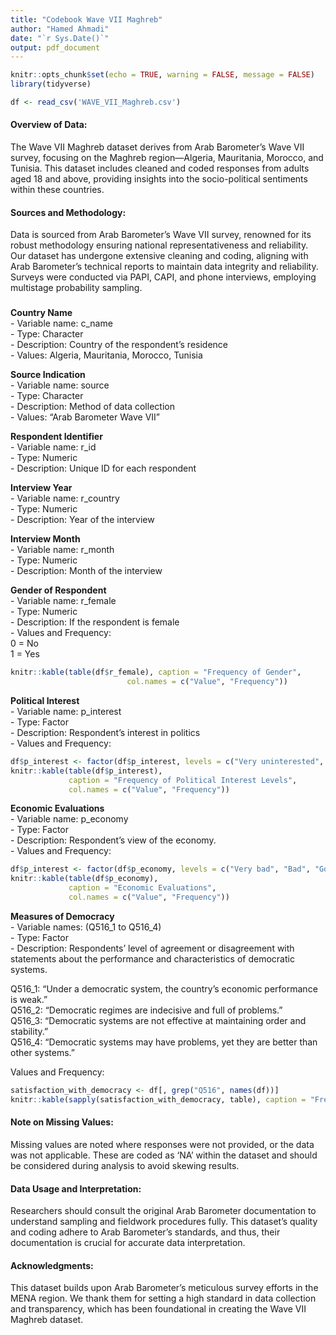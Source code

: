```yaml
---
title: "Codebook Wave VII Maghreb"
author: "Hamed Ahmadi"
date: "`r Sys.Date()`"
output: pdf_document
---
```


```r
knitr::opts_chunk$set(echo = TRUE, warning = FALSE, message = FALSE)
library(tidyverse)
```

```r
df <- read_csv('WAVE_VII_Maghreb.csv')
```

#### Overview of Data:
The Wave VII Maghreb dataset derives from Arab Barometer's Wave VII survey, focusing on the Maghreb region—Algeria, Mauritania, Morocco, and Tunisia. This dataset includes cleaned and coded responses from adults aged 18 and above, providing insights into the socio-political sentiments within these countries.

#### Sources and Methodology:
Data is sourced from Arab Barometer's Wave VII survey, renowned for its robust methodology ensuring national representativeness and reliability. Our dataset has undergone extensive cleaning and coding, aligning with Arab Barometer's technical reports to maintain data integrity and reliability. Surveys were conducted via PAPI, CAPI, and phone interviews, employing multistage probability sampling.


###

**Country Name**  
- Variable name: c_name  
- Type: Character      
- Description: Country of the respondent's residence  
- Values: Algeria, Mauritania, Morocco, Tunisia  

**Source Indication**   
- Variable name: source  
- Type: Character  
- Description: Method of data collection  
- Values: "Arab Barometer Wave VII"  

**Respondent Identifier**  
- Variable name: r_id  
- Type: Numeric    
- Description: Unique ID for each respondent    

**Interview Year**    
- Variable name: r_country  
- Type: Numeric   
- Description: Year of the interview  


**Interview Month**   
- Variable name: r_month  
- Type: Numeric   
- Description: Month of the interview   


**Gender of Respondent**    
- Variable name: r_female  
- Type: Numeric    
- Description: If the respondent is female    
- Values and Frequency:    
  0 = No  
  1 = Yes
```r
knitr::kable(table(df$r_female), caption = "Frequency of Gender",
                          col.names = c("Value", "Frequency"))
```


**Political Interest**  
- Variable name: p_interest  
- Type: Factor  
- Description: Respondent's interest in politics   
- Values and Frequency:     

```r
df$p_interest <- factor(df$p_interest, levels = c("Very uninterested", "Uninterested", "Interested", "Very interested"))
knitr::kable(table(df$p_interest), 
             caption = "Frequency of Political Interest Levels",
             col.names = c("Value", "Frequency"))
```


**Economic Evaluations**  
- Variable name: p_economy  
- Type: Factor  
- Description: Respondent's view of the economy.  
- Values and Frequency:  

```r
df$p_interest <- factor(df$p_economy, levels = c("Very bad", "Bad", "Good", "Very good"))
knitr::kable(table(df$p_economy), 
             caption = "Economic Evaluations",
             col.names = c("Value", "Frequency"))
```


**Measures of Democracy**    
- Variable names:  (Q516_1 to Q516_4)  
- Type: Factor  
- Description: Respondents' level of agreement or disagreement with statements about the performance and characteristics of democratic systems.

Q516_1: "Under a democratic system, the country's economic performance is weak."  
Q516_2: "Democratic regimes are indecisive and full of problems."  
Q516_3: "Democratic systems are not effective at maintaining order and stability."  
Q516_4: "Democratic systems may have problems, yet they are better than other systems."  

Values and Frequency:  

```r

satisfaction_with_democracy <- df[, grep("Q516", names(df))]
knitr::kable(sapply(satisfaction_with_democracy, table), caption = "Frequency of Satisfaction with Democracy")

```

#### Note on Missing Values:
Missing values are noted where responses were not provided, or the data was not applicable. These are coded as 'NA' within the dataset and should be considered during analysis to avoid skewing results.

#### Data Usage and Interpretation:
Researchers should consult the original Arab Barometer documentation to understand sampling and fieldwork procedures fully. This dataset's quality and coding adhere to Arab Barometer's standards, and thus, their documentation is crucial for accurate data interpretation.

#### Acknowledgments:
This dataset builds upon Arab Barometer's meticulous survey efforts in the MENA region. We thank them for setting a high standard in data collection and transparency, which has been foundational in creating the Wave VII Maghreb dataset.

